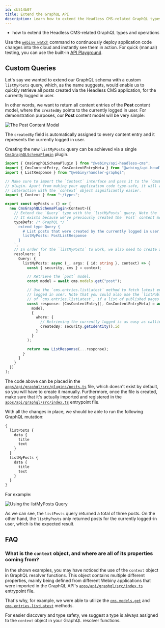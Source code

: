 ```yaml
---
id: cb514b07
title: Extend the GraphQL API
description: Learn how to extend the Headless CMS-related GraphQL types and operations.
---
```



<Alert type="success" title="What you'll learn">

- how to extend the Headless CMS-related GraphQL types and operations

</Alert>

<Alert type="info">

Use the [`webiny watch`](/docs/{version}/core-development-concepts/basics/watch-command) command to continuously deploy application code changes into the cloud and instantly see them in action. For quick (manual) testing, you can use the built-in [API Playground](/docs/{version}/admin-area/basics/api-playground).

</Alert>

## Custom Queries

Let's say we wanted to extend our GraphQL schema with a custom `listMyPosts` query, which, as the name suggests, would enable us to quickly retrieve all posts created via the Headless CMS application, for the currently logged in user.

In other words, we want to return all content entries of the **Post** content model, where the `createdBy` points to the currently logged in user. For demonstration purposes, our **Post** content model will be very simple:

![The Post Content Model](./assets/extend-graphql-api/my-posts-model.png)

<Alert type="success">

The `createdBy` field is automatically assigned to every content entry and it represents the currently logged in user.

</Alert>

Creating the new `listMyPosts` query can be achieved via a single [`CmsGraphQLSchemaPlugin`](https://github.com/webiny/webiny-js/blob/v5.35.0/packages/api-headless-cms/src/plugins/CmsGraphQLSchemaPlugin.ts) plugin.

```ts apps/api/graphql/src/plugins/posts.ts
import { CmsGraphQLSchemaPlugin } from "@webiny/api-headless-cms";
import { CmsContentEntry, CmsContentEntryMeta } from "@webiny/api-headless-cms/types";
import { ListResponse } from "@webiny/handler-graphql";

// Make sure to import the `Context` interface and pass it to the `CmsGraphQLSchemaPlugin`
// plugin. Apart from making your application code type-safe, it will also make the
// interaction with the `context` object significantly easier.
import { Context } from "~/types";

export const myPosts = () => [
  new CmsGraphQLSchemaPlugin<Context>({
    // Extend the `Query` type with the `listMyPosts` query. Note the `PostListResponse` type.
    // It exists because we've previously created the `Post` content model via Admin Area.
    typeDefs: /* GraphQL */ `
      extend type Query {
        # List posts that were created by the currently logged in user.
        listMyPosts: PostListResponse
      }
    `,
    // In order for the `listMyPosts` to work, we also need to create a resolver function.
    resolvers: {
      Query: {
        listMyPosts: async (_, args: { id: string }, context) => {
          const { security, cms } = context;

          // Retrieve the `post` model.
          const model = await cms.models.get("post");

          // Use the `cms.entries.listLatest` method to fetch latest entries for the currently
          // logged in user. Note that you could also use the `listPublished` method here instead
          // of `cms.entries.listLatest`, if a list of published pages is what you need.
          const response: [CmsContentEntry[], CmsContentEntryMeta] = await cms.entries.listLatest(
            model,
            {
              where: {
                // Retrieving the currently logged is as easy as calling the security.getIdentity method.
                createdBy: security.getIdentity().id
              }
            }
          );

          return new ListResponse(...response);
        }
      }
    }
  })
];
```

<Alert type="info">

The code above can be placed in the [`apps/api/graphql/src/plugins/posts.ts`](https://github.com/webiny/webiny-examples/blob/master/headless-cms/extend-graphql-api/custom-queries/5.35.x/apps/api/graphql/src/plugins/posts.ts) file, which doesn't exist by default, so you will have to create it manually. Furthermore, once the file is created, make sure that it's actually imported and registered in the [`apps/api/graphql/src/index.ts`](https://github.com/webiny/webiny-examples/blob/master/headless-cms/extend-graphql-api/custom-queries/5.35.x/apps/api/graphql/src/index.ts) entrypoint file.

</Alert>

With all the changes in place, we should be able to run the following GraphQL mutation:

```graphql
{
  listPosts {
    data {
      title
      text
    }
  }
  listMyPosts {
    data {
      title
      text
    }
  }
}
```

For example:

![Using the listMyPosts Query](./assets/extend-graphql-api/my-posts-query.png)

As we can see, the `listPosts` query returned a total of three posts. On the other hand, the `listMyPosts` only returned posts for the currently logged-in user, which is the expected result.

## FAQ

### What is the `context` object, and where are all of its properties coming from?

In the shown examples, you may have noticed the use of the `context` object in GraphQL resolver functions. This object contains multiple different properties, mainly being defined from different Webiny applications that were imported in the GraphQL API's [`apps/api/graphql/src/index.ts`](https://github.com/webiny/webiny-examples/blob/master/headless-cms/extend-graphql-api/custom-queries/5.35.x/apps/api/graphql/src/index.ts) entrypoint file.

That's why, for example, we were able to utilize the [`cms.models.get`](https://github.com/webiny/webiny-js/blob/v5.11.0/packages/api-headless-cms/src/content/plugins/crud/contentModel.crud.ts#L126) and [`cms.entries.listLatest`](https://github.com/webiny/webiny-js/blob/v5.11.0/packages/api-headless-cms/src/content/plugins/crud/contentEntry.crud.ts#L286) methods.

For easier discovery and type safety, we suggest a type is always assigned to the `context` object in your GraphQL resolver functions.
